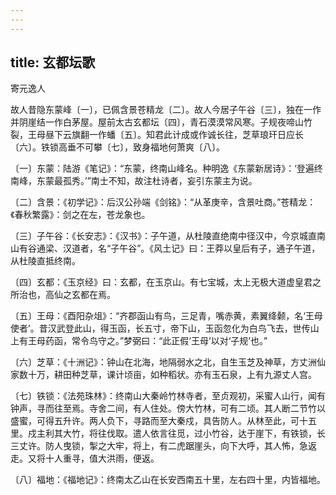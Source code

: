 ```yaml
---
---
---
```

title: 玄都坛歌
---



寄元逸人


故人昔隐东蒙峰〔一〕，已佩含景苍精龙〔二〕。故人今居子午谷〔三〕，独在一作并阴崖结一作白茅屋。屋前太古玄都坛〔四〕，青石漠漠常风寒。子规夜啼山竹裂，王母昼下云旗翻一作蟠〔五〕。知君此计成或作诚长往，芝草琅玕日应长〔六〕。铁锁高垂不可攀〔七〕，致身福地何萧爽〔八〕。

〔一〕东蒙：陆游《笔记》：“东蒙，终南山峰名。种明逸《东蒙新居诗》：‘登遍终南峰，东蒙最孤秀。’”南士不知，故注杜诗者，妄引东蒙主为说。

〔二〕含景：《初学记》：后汉公孙端《剑铭》：“从革庚辛，含景吐商。”苍精龙：《春秋繁露》：剑之在左，苍龙象也。

〔三〕子午谷：《长安志》：《汉书》：子午道，从杜陵直绝南中径汉中，今京城直南山有谷通梁、汉道者，名“子午谷”。《风土记》曰：王莽以皇后有子，通子午道，从杜陵直抵终南。

〔四〕玄都：《玉京经》曰：玄都，在玉京山。有七宝城，太上无极大道虚皇君之所治也，高仙之玄都在焉。

〔五〕王母：《酉阳杂俎》：“齐郡函山有鸟，三足青，嘴赤黄，素翼绛颡，名‘王母使者’。昔汉武登此山，得玉函，长五寸，帝下山，玉函忽化为白鸟飞去，世传山上有王母药函，常令鸟守之。”梦弼曰：“此正假‘王母’以对‘子规’也。”

〔六〕芝草：《十洲记》：钟山在北海，地隔弱水之北，自生玉芝及神草，方丈洲仙家数十万，耕田种芝草，课计顷亩，如种稻状。亦有玉石泉，上有九源丈人宫。

〔七〕铁锁：《法苑珠林》：终南山大秦岭竹林寺者，至贞观初，采蜜人山行，闻有钟声，寻而往至焉。寺舍二间，有人住处。傍大竹林，可有二顷。其人断二节竹以盛蜜，可得五升许。两人负下，寻路而至大秦戍，具告防人。从林至此，可十五里。戍主利其大竹，将往伐取。遣人依言往觅，过小竹谷，达于崖下，有铁锁，长三丈许。防人曳锁，掣之大牢，将上，有二虎踞崖头，向下大呼，其人怖，急返走。又将十人重寻，值大洪雨，便返。

〔八〕福地：《福地记》：终南太乙山在长安西南五十里，左右四十里，内皆福地。